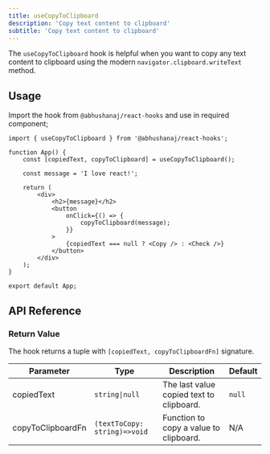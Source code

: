 ```yaml
---
title: useCopyToClipboard
description: 'Copy text content to clipboard'
subtitle: 'Copy text content to clipboard'
---
```



The `useCopyToClipboard` hook is helpful when you want to copy any text content to clipboard using the modern `navigator.clipboard.writeText` method.

<DemoWrapper title="useCopyToClipboard">
	<Example client:load />
</DemoWrapper>

## Usage

Import the hook from `@abhushanaj/react-hooks` and use in required component;

```tsx title="./src/App.tsx" ins={1,4}
import { useCopyToClipboard } from '@abhushanaj/react-hooks';

function App() {
	const [copiedText, copyToClipboard] = useCopyToClipboard();

	const message = 'I love react!';

	return (
		<div>
			<h2>{message}</h2>
			<button
				onClick={() => {
					copyToClipboard(message);
				}}
			>
				{copiedText === null ? <Copy /> : <Check />}
			</button>
		</div>
	);
}

export default App;
```

## API Reference

### Return Value

The hook returns a tuple with `[copiedText, copyToClipboardFn]` signature.

| Parameter         | Type                         | Description                              | Default |
| ----------------- | ---------------------------- | ---------------------------------------- | ------- |
| copiedText        | `string\|null`               | The last value copied text to clipboard. | `null`  |
| copyToClipboardFn | `(textToCopy: string)=>void` | Function to copy a value to clipboard.   | N/A     |

